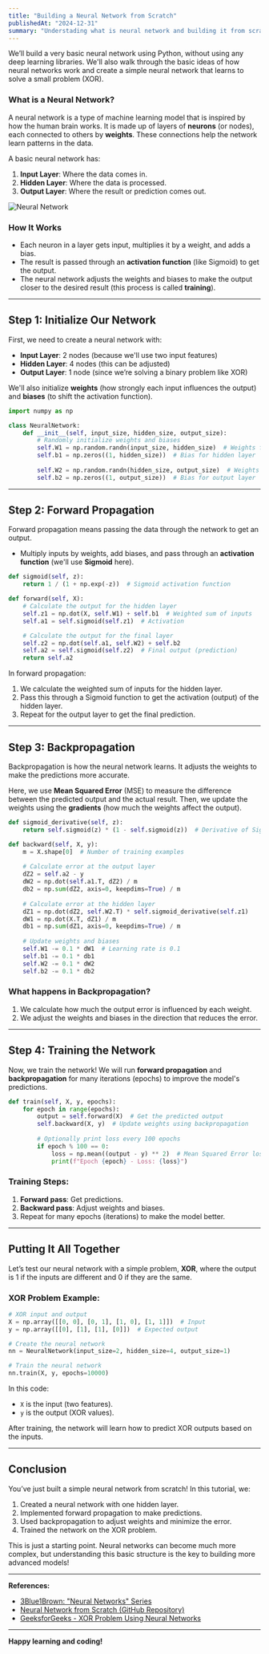 ```yaml
---
title: "Building a Neural Network from Scratch"
publishedAt: "2024-12-31"
summary: "Understading what is neural network and building it from scratch."
---
```

We’ll build a very basic neural network using Python, without using any deep learning libraries. We'll also walk through the basic ideas of how neural networks work and create a simple neural network that learns to solve a small problem (XOR).

### **What is a Neural Network?**

A neural network is a type of machine learning model that is inspired by how the human brain works. It is made up of layers of **neurons** (or nodes), each connected to others by **weights**. These connections help the network learn patterns in the data.

A basic neural network has:
1. **Input Layer**: Where the data comes in.
2. **Hidden Layer**: Where the data is processed.
3. **Output Layer**: Where the result or prediction comes out.

![Neural Network](/neuralnetwork.png)

### **How It Works**
- Each neuron in a layer gets input, multiplies it by a weight, and adds a bias.
- The result is passed through an **activation function** (like Sigmoid) to get the output.
- The neural network adjusts the weights and biases to make the output closer to the desired result (this process is called **training**).

---

## **Step 1: Initialize Our Network**

First, we need to create a neural network with:
- **Input Layer**: 2 nodes (because we'll use two input features)
- **Hidden Layer**: 4 nodes (this can be adjusted)
- **Output Layer**: 1 node (since we’re solving a binary problem like XOR)

We'll also initialize **weights** (how strongly each input influences the output) and **biases** (to shift the activation function).

```python
import numpy as np

class NeuralNetwork:
    def __init__(self, input_size, hidden_size, output_size):
        # Randomly initialize weights and biases
        self.W1 = np.random.randn(input_size, hidden_size)  # Weights for input to hidden
        self.b1 = np.zeros((1, hidden_size))  # Bias for hidden layer
        
        self.W2 = np.random.randn(hidden_size, output_size)  # Weights for hidden to output
        self.b2 = np.zeros((1, output_size))  # Bias for output layer
```

---

## **Step 2: Forward Propagation**

Forward propagation means passing the data through the network to get an output.

- Multiply inputs by weights, add biases, and pass through an **activation function** (we'll use **Sigmoid** here).

```python
def sigmoid(self, z):
    return 1 / (1 + np.exp(-z))  # Sigmoid activation function

def forward(self, X):
    # Calculate the output for the hidden layer
    self.z1 = np.dot(X, self.W1) + self.b1  # Weighted sum of inputs
    self.a1 = self.sigmoid(self.z1)  # Activation

    # Calculate the output for the final layer
    self.z2 = np.dot(self.a1, self.W2) + self.b2
    self.a2 = self.sigmoid(self.z2)  # Final output (prediction)
    return self.a2
```

In forward propagation:
1. We calculate the weighted sum of inputs for the hidden layer.
2. Pass this through a Sigmoid function to get the activation (output) of the hidden layer.
3. Repeat for the output layer to get the final prediction.

---

## **Step 3: Backpropagation**

Backpropagation is how the neural network learns. It adjusts the weights to make the predictions more accurate.

Here, we use **Mean Squared Error** (MSE) to measure the difference between the predicted output and the actual result. Then, we update the weights using the **gradients** (how much the weights affect the output).

```python
def sigmoid_derivative(self, z):
    return self.sigmoid(z) * (1 - self.sigmoid(z))  # Derivative of Sigmoid

def backward(self, X, y):
    m = X.shape[0]  # Number of training examples
    
    # Calculate error at the output layer
    dZ2 = self.a2 - y
    dW2 = np.dot(self.a1.T, dZ2) / m
    db2 = np.sum(dZ2, axis=0, keepdims=True) / m
    
    # Calculate error at the hidden layer
    dZ1 = np.dot(dZ2, self.W2.T) * self.sigmoid_derivative(self.z1)
    dW1 = np.dot(X.T, dZ1) / m
    db1 = np.sum(dZ1, axis=0, keepdims=True) / m
    
    # Update weights and biases
    self.W1 -= 0.1 * dW1  # Learning rate is 0.1
    self.b1 -= 0.1 * db1
    self.W2 -= 0.1 * dW2
    self.b2 -= 0.1 * db2
```

### **What happens in Backpropagation?**
1. We calculate how much the output error is influenced by each weight.
2. We adjust the weights and biases in the direction that reduces the error.

---

## **Step 4: Training the Network**

Now, we train the network! We will run **forward propagation** and **backpropagation** for many iterations (epochs) to improve the model's predictions.

```python
def train(self, X, y, epochs):
    for epoch in range(epochs):
        output = self.forward(X)  # Get the predicted output
        self.backward(X, y)  # Update weights using backpropagation
        
        # Optionally print loss every 100 epochs
        if epoch % 100 == 0:
            loss = np.mean((output - y) ** 2)  # Mean Squared Error loss
            print(f"Epoch {epoch} - Loss: {loss}")
```

### **Training Steps:**
1. **Forward pass**: Get predictions.
2. **Backward pass**: Adjust weights and biases.
3. Repeat for many epochs (iterations) to make the model better.

---

## **Putting It All Together**

Let’s test our neural network with a simple problem, **XOR**, where the output is 1 if the inputs are different and 0 if they are the same.

### **XOR Problem Example**:

```python
# XOR input and output
X = np.array([[0, 0], [0, 1], [1, 0], [1, 1]])  # Input
y = np.array([[0], [1], [1], [0]])  # Expected output

# Create the neural network
nn = NeuralNetwork(input_size=2, hidden_size=4, output_size=1)

# Train the neural network
nn.train(X, y, epochs=10000)
```

In this code:
- `X` is the input (two features).
- `y` is the output (XOR values).

After training, the network will learn how to predict XOR outputs based on the inputs.

---

## **Conclusion**

You’ve just built a simple neural network from scratch! In this tutorial, we:
1. Created a neural network with one hidden layer.
2. Implemented forward propagation to make predictions.
3. Used backpropagation to adjust weights and minimize the error.
4. Trained the network on the XOR problem.

This is just a starting point. Neural networks can become much more complex, but understanding this basic structure is the key to building more advanced models!

---

**References:**
 - [3Blue1Brown: "Neural Networks" Series](https://youtu.be/aircAruvnKk?si=ww8fWNc1xJlPqEjQ)
 - [Neural Network from Scratch (GitHub Repository)](https://github.com/lionelmessi6410/Neural-Networks-from-Scratch)
 - [GeeksforGeeks - XOR Problem Using Neural Networks](https://www.geeksforgeeks.org/how-neural-networks-solve-the-xor-problem)

 ---

**Happy learning and coding!**